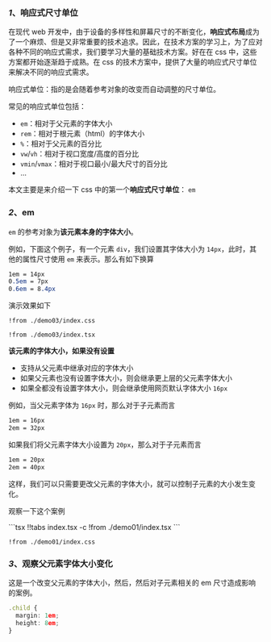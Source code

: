 
### *1*、响应式尺寸单位

在现代 web 开发中，由于设备的多样性和屏幕尺寸的不断变化，**响应式布局**成为了一个麻烦、但是又非常重要的技术追求。因此，在技术方案的学习上，为了应对各种不同的响应式需求，我们要学习大量的基础技术方案。好在在 css 中，这些方案都开始逐渐趋于成熟。在 css 的技术方案中，提供了大量的响应式尺寸单位来解决不同的响应式需求。

响应式单位：指的是会随着参考对象的改变而自动调整的尺寸单位。

常见的响应式单位包括：

- `em`：相对于父元素的字体大小
- `rem`：相对于根元素（html）的字体大小
- `%`：相对于父元素的百分比
- `vw`/`vh`：相对于视口宽度/高度的百分比
- `vmin`/`vmax`：相对于视口最小/最大尺寸的百分比
- ...

本文主要是来介绍一下 css 中的第一个**响应式尺寸单位**： `em`


### *2*、em

`em` 的参考对象为**该元素本身的字体大小**。

例如，下面这个例子，有一个元素 `div`，我们设置其字体大小为 `14px`，此时，其他的属性尺寸使用 `em` 来表示。那么有如下换算

```css
1em = 14px
0.5em = 7px
0.6em = 8.4px
```

演示效果如下

<Demo03 />
<CodeTabs>

```tsx !!tabs index.css -c
!from ./demo03/index.css
```

```tsx !!tabs index.tsx -c
!from ./demo03/index.tsx
```

</CodeTabs>

**该元素的字体大小，如果没有设置**

+ 支持从父元素中继承对应的字体大小
+ 如果父元素也没有设置字体大小，则会继承更上层的父元素字体大小
+ 如果全都没有设置字体大小，则会继承使用网页默认字体大小 `16px`


例如，当父元素字体为 `16px` 时，那么对于子元素而言

```css
1em = 16px
2em = 32px
```

如果我们将父元素字体大小设置为 `20px`，那么对于子元素而言

```css
1em = 20px
2em = 40px
```

这样，我们可以只需要更改父元素的字体大小，就可以控制子元素的大小发生变化。

观察一下这个案例

<Demo01 />
<CodeTabs>
```tsx !!tabs index.tsx -c
!from ./demo01/index.tsx
```

```tsx !!tabs index.css -c
!from ./demo01/index.css
```
</CodeTabs>

### *3*、观察父元素字体大小变化

这是一个改变父元素的字体大小，然后，然后对子元素相关的 em 尺寸造成影响的案例。


```ts
.child {
  margin: 1em;
  height: 8em;
}
```

<Demo02 />

